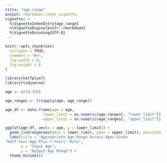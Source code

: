 ```yaml
---
title: "age_range"
output: rmarkdown::html_vignette
vignette: >
  %\VignetteIndexEntry{age_range}
  %\VignetteEngine{knitr::rmarkdown}
  %\VignetteEncoding{UTF-8}
---
```


```r
knitr::opts_chunk$set(
  collapse = TRUE,
  comment = "#>",
  fig.width = 8,
  fig.height = 6
)
```

```r
library(halfplus7)
library(tidyverse)
```


```r
age <- c(18:100)

age_ranges <- t(sapply(age, age_range))

age_df <- data.frame(age = age,
                 lower_limit = as.numeric(age_ranges[, "lower_limit"]),
                 upper_limit = as.numeric(age_ranges[, "upper_limit"]))

ggplot(age_df, aes(x = age, y = lower_limit)) +
  geom_linerange(aes(ymin = lower_limit, ymax = upper_limit), position = position_nudge(x = 0.5), size = 1, color = "lightblue") +
  labs(title = "Appropriate Age Range Across Ages Given
'Half-Your-Age-Plus-7-Years' Rule",
       x = "Input Age",
       y = "Output Age Range") +
  theme_minimal()

```










